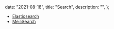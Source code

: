 
  date: "2021-08-18",
  title: "Search",
  description: "",
};


- [Elasticsearch](./elasticsearch)
- [MeiliSearch](https://github.com/meilisearch/MeiliSearch)
